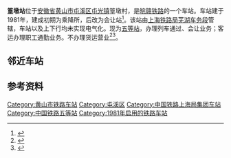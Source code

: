 {{Infobox China railway station
|车站名称 = 篁墩站
|图片 = 201806 Nameabord of Huangdun Station.jpg
|图片介绍 = 车站站牌和站房
|其他名称 = 
|车站拼音 = Huang Dun
|英文名称 = Huangdun Railway Station<ref>{{Cite web |url=http://news.sina.com.cn/o/2012-09-18/080725196193.shtml |title=铁道部:火车站名含"东西南北"统一改用拼音 |accessdate=2018-08-04 |archive-date=2017-07-30 |archive-url=https://web.archive.org/web/20170730073100/http://news.sina.com.cn/o/2012-09-18/080725196193.shtml |dead-url=no }}</ref><ref>{{cite journal |author=[[铁道部运输局|铁道部运输局]] |journal = 铁路客货运输专刊 |year=2012 |issue=4 |title = 关于明确铁路车站站名英文译法的通知 |id = 运营运调电[2012]1911号 |page = 6}}</ref>
|车站代码 = 31406<ref>{{cite book|author=铁道部电子计算技术中心, 铁道部运输局|title=铁路车站站名代码表：TMIS使用|publisher=中国铁道出版社|location=北京|year=1998|isbn=9787113030995|pages=62}}</ref>
|电报码 = HYH<ref>{{cite book|author=[[中华人民共和国铁道部|中华人民共和国铁道部]]|title=铁路电报站名略号（2012）|publisher=中国铁道出版社|location=北京|year=2012|unified=15113·3468|pages=56}}</ref>
|拼音码 = HDU
|车站类型 = 
|技术性质 = 中间站
|业务性质 = 会让站
|始建时间 = 1981年
|开通运营 = 
|车站位置 = [[安徽省|安徽省]][[黄山市|黄山市]][[屯溪区|屯溪区]][[屯光镇|屯光镇]]篁墩村
|坐标 = {{coord|29.779662|N|118.357450|E|display=inline,title}}
|归属 = [[上海铁路局|上海铁路局]]芜湖车务段
|线路 = [[皖赣铁路|皖赣铁路]]
|车站等级 = [[五等站_(中国大陆)|五等站]]
|使用状态 = 使用中
|股道数目 = 2
|正线 = 
|到发线 =
|其它线 = 
|月台数目 = 
|侧式站台 = 
|岛式站台 = 
|站台面 = 
|网站 = 
}}
'''篁墩站'''位于[[安徽省|安徽省]][[黄山市|黄山市]][[屯溪区|屯溪区]][[屯光镇|屯光镇]]篁墩村，是[[皖赣铁路|皖赣铁路]]的一个车站。车站建于1981年，建成初期为乘降所，后改为会让站<ref>{{cite web|title=三、工交邮电|url=http://60.166.6.242:8080/was40/detail?record=1&channelid=51997|publisher=徽州地区简志|access-date=2018-08-04|archive-url=https://web.archive.org/web/20180804105915/http://60.166.6.242:8080/was40/detail?record=1&channelid=51997|archive-date=2018-08-04|dead-url=yes}}</ref>。该站由[[上海铁路局|上海铁路局]][[芜湖车务段|芜湖车务段]]管辖，车站以及上下行均未实现电气化。现为[[五等站_(中国大陆)|五等站]]，办理列车通过、会让业务；客运办理职工通勤业务。不办理货运营业<ref name="12306info">{{Cite web |url=http://hyfw.12306.cn/hyinfo/action/FwcszsAction_index?type=1 |title=12306货运站点查询 上海铁路局 |accessdate=2018-08-04 |archive-date=2016-11-06 |archive-url=https://web.archive.org/web/20161106075157/http://hyfw.12306.cn/hyinfo/action/FwcszsAction_index?type=1 |dead-url=no }}</ref><ref>{{cite news|title=芜湖至祁门倒湖列车系职工通勤车 暂不对外运营|url=http://news.hs.xafc.com/show-557-452769-1.html|publisher=新安房产网|date=2016-01-13|access-date=2018-08-04|archive-url=https://web.archive.org/web/20180804075815/http://news.hs.xafc.com/show-557-452769-1.html|archive-date=2018-08-04|dead-url=yes}}</ref>。

== 邻近车站 ==
{{start rail box|[[中国铁路|中国铁路]]}}
{{s-inop|[[岩寺站_(中国)|岩寺站]]|{{站|芜湖}}方向}}
{{s-line|[[皖赣铁路|皖赣铁路]]<br />← 7km 篁墩站 8km →}}
{{s-inop|[[黄山站_(安徽)|黄山站]]|{{站|鹰潭}}方向}}
{{end box}}

== 参考资料 ==
{{reflist}}

{{皖赣铁路}}
[[Category:黄山市铁路车站|Category:黄山市铁路车站]]
[[Category:屯溪区|Category:屯溪区]]
[[Category:中国铁路上海局集团车站|Category:中国铁路上海局集团车站]]
[[Category:中国铁路五等站|Category:中国铁路五等站]]
[[Category:1981年启用的铁路车站|Category:1981年启用的铁路车站]]
